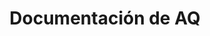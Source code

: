 ---
title: Documentación de AQ
description: Documentación oficial de AQ.
template: splash
hero:
  tagline: Documentación oficial de AQ. AQ es un lenguaje de programación interpretado. Es rápido, pequeño, simple y seguro. Al mismo tiempo, los programas escritos en AQ también pueden ser compilados. Quizás una gran obra.
  image:
    file: ../../../assets/aq.webp
  actions:
    - text: Leer la documentación
      link: /overview
      icon: right-arrow
    - text: Sitio web oficial
      link: https://www.axa6.com
      icon: external
      variant: minimal
    - text: Github
      link: https://github.com/aq-org/AQ
      icon: external
      variant: minimal
---